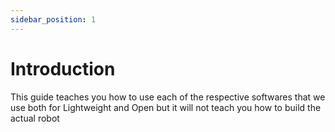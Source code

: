 ```yaml
---
sidebar_position: 1
---
```


# Introduction

This guide teaches you how to use each of the respective softwares that we use both for Lightweight and Open but it will not teach you how to build the actual robot
